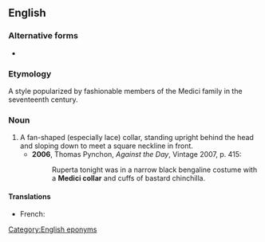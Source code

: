 ==English==

===Alternative forms===
* {{l|en|de Medici collar}}

===Etymology===
A style popularized by fashionable members of the Medici family in the seventeenth century.

===Noun===
{{en-noun|head=[[w:Medici|Medici]] [[collar]]}}

# A fan-shaped (especially lace) collar, standing upright behind the head and sloping down to meet a square neckline in front.
#* '''2006''', Thomas Pynchon, ''Against the Day'', Vintage 2007, p. 415:
#*: Ruperta tonight was in a narrow black bengaline costume with a '''Medici collar''' and cuffs of bastard chinchilla.

====Translations====
{{trans-top|fan-shaped collar}}
* French: {{t+|fr|collet monté|m}}
{{trans-bottom}}

[[Category:English eponyms]]